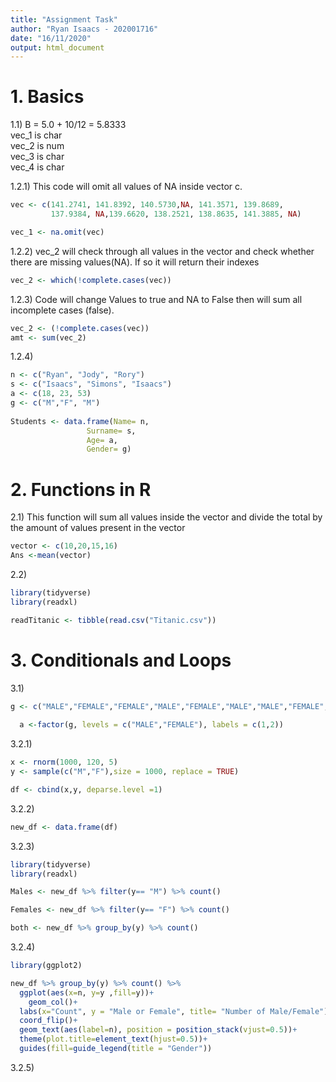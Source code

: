 ```yaml
---
title: "Assignment Task"
author: "Ryan Isaacs - 202001716"
date: "16/11/2020"
output: html_document
---
```



# 1. Basics


1.1)    B = 5.0 + 10/12 = 5.8333  
vec_1 is char   
vec_2 is num  
vec_3 is char  
vec_4 is char
  
  
1.2.1)    This code will omit all values of NA inside vector c.
```r
vec <- c(141.2741, 141.8392, 140.5730,NA, 141.3571, 139.8689, 
         137.9384, NA,139.6620, 138.2521, 138.8635, 141.3885, NA)

vec_1 <- na.omit(vec)

```


1.2.2) vec_2 will check through all values in the vector and check whether there are missing values(NA). If so it will return their indexes  
```r

vec_2 <- which(!complete.cases(vec))


```
  
1.2.3) Code will change Values to true and NA to False then will sum all incomplete cases (false).
```r

vec_2 <- (!complete.cases(vec))  
amt <- sum(vec_2)

```

  
1.2.4) 
```r

n <- c("Ryan", "Jody", "Rory")  
s <- c("Isaacs", "Simons", "Isaacs")  
a <- c(18, 23, 53)  
g <- c("M","F", "M")  
  
Students <- data.frame(Name= n,
                 Surname= s,
                 Age= a,
                 Gender= g)

```


# 2. Functions in R  


2.1) This function will sum all values inside the vector and divide the total by the amount of values present in the vector
```r

vector <- c(10,20,15,16) 
Ans <-mean(vector) 

```

 
2.2) 
```r
library(tidyverse)  
library(readxl)

readTitanic <- tibble(read.csv("Titanic.csv"))

```
  
  
# 3. Conditionals and Loops
  
3.1)
```r

g <- c("MALE","FEMALE","FEMALE","MALE","FEMALE","MALE","MALE","FEMALE", "MALE","MALE","FEMALE","MALE","MALE","FEMALE","MALE","MALE","MALE")  
  
  a <-factor(g, levels = c("MALE","FEMALE"), labels = c(1,2))

```

    
3.2.1)
```r
x <- rnorm(1000, 120, 5)
y <- sample(c("M","F"),size = 1000, replace = TRUE)

df <- cbind(x,y, deparse.level =1)

```
  
  
3.2.2)
```r

new_df <- data.frame(df)

```
  
  
3.2.3)
```r
library(tidyverse)
library(readxl)

Males <- new_df %>% filter(y== "M") %>% count()

Females <- new_df %>% filter(y== "F") %>% count()

both <- new_df %>% group_by(y) %>% count()


```
  
  
3.2.4)
```r

library(ggplot2)

new_df %>% group_by(y) %>% count() %>% 
  ggplot(aes(x=n, y=y ,fill=y))+
    geom_col()+
  labs(x="Count", y = "Male or Female", title= "Number of Male/Female")+
  coord_flip()+
  geom_text(aes(label=n), position = position_stack(vjust=0.5))+
  theme(plot.title=element_text(hjust=0.5))+
  guides(fill=guide_legend(title = "Gender"))

```

3.2.5)
```r

```

